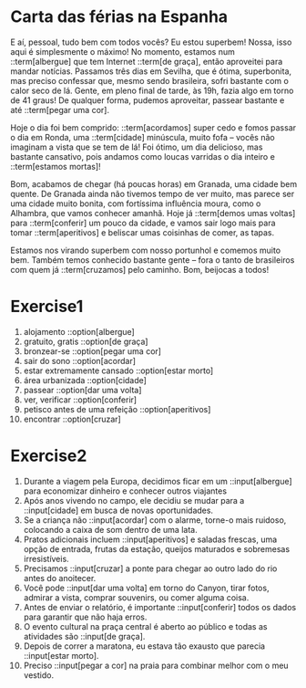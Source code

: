 # Carta das férias na Espanha

E aí, pessoal, tudo bem com todos vocês? Eu estou superbem! Nossa, isso aqui é simplesmente o máximo! No momento, estamos num ::term[albergue] que tem Internet ::term[de graça], então aproveitei para mandar notícias.
Passamos três dias em Sevilha, que é ótima, superbonita, mas preciso confessar que, mesmo sendo brasileira, sofri bastante com o calor seco de lá. Gente, em pleno final de tarde, às 19h, fazia algo em torno de 41 graus! De qualquer forma, pudemos aproveitar, passear bastante e até ::term[pegar uma cor].

Hoje o dia foi bem comprido: ::term[acordamos] super cedo e fomos passar o dia em Ronda, uma ::term[cidade] minúscula, muito fofa – vocês não imaginam a vista que se tem de lá! Foi ótimo, um dia delicioso, mas bastante cansativo, pois andamos como loucas varridas o dia inteiro e ::term[estamos mortas]!

Bom, acabamos de chegar (há poucas horas) em Granada, uma cidade bem quente. De Granada ainda não tivemos tempo de ver muito, mas parece ser uma cidade muito bonita, com fortíssima influência moura, como o Alhambra, que vamos conhecer amanhã. Hoje já ::term[demos umas voltas] para ::term[conferir] um pouco da cidade, e vamos sair logo mais para tomar ::term[aperitivos] e beliscar umas coisinhas de comer, as tapas.

Estamos nos virando superbem com nosso portunhol e comemos muito bem. Também temos conhecido bastante gente – fora o tanto de brasileiros com quem já ::term[cruzamos] pelo caminho. Bom, beijocas a todos!

# Exercise1

1. alojamento ::option[albergue]
1. gratuito, gratis ::option[de graça]
1. bronzear-se ::option[pegar uma cor]
1. sair do sono ::option[acordar]
1. estar extremamente cansado ::option[estar morto]
1. área urbanizada ::option[cidade]
1. passear ::option[dar uma volta]
1. ver, verificar ::option[conferir]
1. petisco antes de uma refeição ::option[aperitivos]
1. encontrar ::option[cruzar]

# Exercise2

1. Durante a viagem pela Europa, decidimos ficar em um ::input[albergue] para economizar dinheiro e conhecer outros viajantes
1. Após anos vivendo no campo, ele decidiu se mudar para a ::input[cidade] em busca de novas oportunidades.
1. Se a criança não ::input[acordar] com o alarme, torne-o mais ruidoso, colocando a caixa de som dentro de uma lata.
1. Pratos adicionais incluem ::input[aperitivos] e saladas frescas, uma opção de entrada, frutas da estação, queijos maturados e sobremesas irresistíveis.
1. Precisamos ::input[cruzar] a ponte para chegar ao outro lado do rio antes do anoitecer.
1. Você pode ::input[dar uma volta] em torno do Canyon, tirar fotos, admirar a vista, comprar souvenirs, ou comer alguma coisa.
1. Antes de enviar o relatório, é importante ::input[conferir] todos os dados para garantir que não haja erros.
1. O evento cultural na praça central é aberto ao público e todas as atividades são ::input[de graça].
1. Depois de correr a maratona, eu estava tão exausto que parecia ::input[estar morto].
1. Preciso ::input[pegar a cor] na praia para combinar melhor com o meu vestido.
